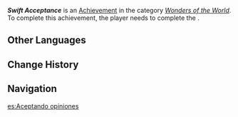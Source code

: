 {{Achievement Infobox
|id           = 81460
|order id     = 1444
|category     = Wonders of the World
|description  = You've learned quite a bit about raising Sumpter Beasts... But is this really useful?
|requirements = Complete ''[[Chili Con Cloudy]]''
|primogems    = 5
|tracking     = 
|topic        = 
|type         = Quest
|quest        = Chili Con Cloudy
|hidden       = 1
}}
'''''Swift Acceptance''''' is an [[Achievement]] in the category ''[[Wonders of the World]]''. To complete this achievement, the player needs to complete the {{Quest|Chili Con Cloudy}}.
<!--
==Gameplay Notes==
* 

==Gallery==
{{Preview
|size=300px
|file=
|caption=
}}

==Video Guides==
{{EVT
|video1   = 
|caption1 = 
}}
-->
==Other Languages==
{{Other Languages
|en      = Swift Acceptance
|zhs     = 从善如流
|zhs_rm  = 
|zht     = 從善如流
|zht_rm  = 
|zh_tl   = 
|ja      = 流るる如き善行
|ja_rm   = 
|ja_tl   = 
|ko      = 종선여류
|ko_rm   = 
|ko_tl   = 
|es      = Aceptando opiniones
|es_tl   = Accepting Opinions
|fr      = Acceptation rapide
|fr_tl   = Swift Acceptance
|ru      = Прислушиваясь к другим
|ru_tl   = Listening to Others
|th      = ตามความดีและตามกระแส
|th_rm   = 
|th_tl   = 
|vi      = Thiện Ý Tuôn Trào
|vi_tl   = 
|de      = Guter Rat ist teuer
|de_tl   = Good Advice Is Expensive
|id      = Cepat Mengikuti Arus
|id_tl   = Quickly Going With the Flow
|pt      = Aceitação Veloz
|pt_tl   = 
|tr      = Açık Fikirli
|tr_tl   = 
|it      = Accettazione lesta
|it_tl   = Swift Acceptance
}}

==Change History==
{{Change History|4.4}}

==Navigation==
{{Achievement Navbox}}

[[es:Aceptando opiniones]]
